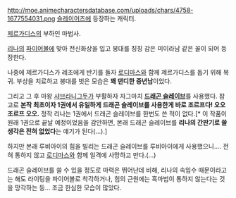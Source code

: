 http://moe.animecharactersdatabase.com/uploads/chars/4758-1677554031.png
[[슬레이어즈]]에 등장하는 캐릭터.

[[제르가디스]]의 부하인 마법사.

[[리나 인버스|리나]]의 [[파이어볼]]에 맞아 전신화상을 입고 붕대를 칭칭 감은 미이라남 같은 꼴이 되어 등장한다.

나중에 제르가디스가 레조에게 반기를 들자 [[로디마스]]와 함께 제르가디스를 돕기 위해 복귀. 부상을 치료하고 붕대를 벗은 모습은 '''꽤 댄디한 중년남'''이었다.

그리고 그 후 마왕 [[샤브라니그두]]가 부활하자 자그마치 '''[[드래곤 슬레이브]]'''를 사용했다. 참고로 '''본작 최초이자 1권에서 유일하게 드래곤 슬레이브를 사용한게 바로 조르프다! 오오 조르프 오오.''' 정작 리나는 1권에서 드래곤 슬레이브를 한번도 쓴 적이 없다.[* 이 작품이 원래 1권으로 끝날 예정이었음을 감안하면, 본래 드래곤 슬레이브를 '''리나의 간판기로 쓸 생각은 전혀 없었다'''는 얘기가 된다(...).]

하지만 본래 루비아이의 힘을 빌리는 드래곤 슬레이브를 루비아이에게 사용했으니.... 전혀 통하지 않고 [[로디마스]]와 함께 일격에 사망하고 만다.(...)

드래곤 슬레이브를 쓸 수 있을 정도로 마력은 뛰어난데 비해, 리나의 속임수 때문이라고는 해도 라이팅을 파이어볼로 착각하거나, 힘의 근원에는 흑마법이 통하지 않는다는 것을 망각하는 등... 조금 한심한 모습이 많았다.
